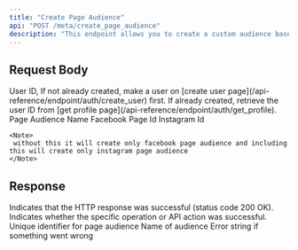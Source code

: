 ```yaml
---
title: "Create Page Audience"
api: "POST /meta/create_page_audience"
description: "This endpoint allows you to create a custom audience based on user interactions with a specific Facebook Page. It enables advertisers to target people who have engaged with the page through actions such as likes, comments, shares, or visits."
---
```


## Request Body

<ParamField body="userId" type="string" required>
    User ID, If not already created, make a user on [create user
	page](/api-reference/endpoint/auth/create_user) first. If already created,
	retrieve the user ID from [get profile
	page](/api-reference/endpoint/auth/get_profile).
</ParamField>
<ParamField body="name" type="string" required>
	Page Audience Name
</ParamField>
<ParamField body="fbPageId" type="string" required>
	Facebook Page Id
</ParamField>
<ParamField body="instagramId" type="string">
	Instagram Id

    <Note>
     without this it will create only facebook page audience and including this will create only instagram page audience
    </Note>

</ParamField>

## Response

<ResponseField name="success" type="boolean">
	Indicates that the HTTP response was successful (status code 200 OK).
</ResponseField>

<ResponseField name="results" type="object" >
    <Expandable title="Results Object">
        <ResponseField name="success" type="boolean" >
			Indicates whether the specific operation or API action was successful.
        </ResponseField>
        <ResponseField name="audience" type="object" >
            <Expandable title="Audience Object">
                <ResponseField name="id" type="string" >
                    Unique identifier for page audience
                </ResponseField>
                <ResponseField name="name" type="string" >
                    Name of audience
                </ResponseField>
            </Expandable>
        </ResponseField>
        <ResponseField name="error" type="string">
            Error string if something went wrong
        </ResponseField>
    </Expandable>

</ResponseField>
